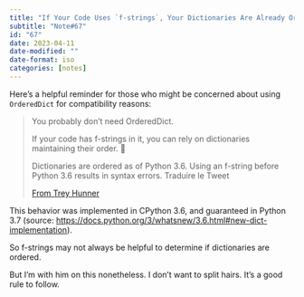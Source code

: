```yaml
---
title: "If Your Code Uses `f-strings`, Your Dictionaries Are Already Ordered"
subtitle: "Note#67"
id: "67"
date: 2023-04-11
date-modified: ""
date-format: iso
categories: [notes]
---
```

Here's a helpful reminder for those who might be concerned about using `OrderedDict` for compatibility reasons:

> You probably don't need OrderedDict.
>
> If your code has f-strings in it, you can rely on dictionaries maintaining their order. 📑
>
> Dictionaries are ordered as of Python 3.6. Using an f-string before Python 3.6 results in syntax errors.
> Traduire le Tweet
>
> [From Trey Hunner](https://twitter.com/treyhunner/status/1645593757847367680)

This behavior was implemented in CPython 3.6, and guaranteed in Python 3.7 (source: <https://docs.python.org/3/whatsnew/3.6.html#new-dict-implementation>).

So f-strings may not always be helpful to determine if dictionaries are ordered.

But I'm with him on this nonetheless. I don't want to split hairs. It's a good rule to follow.
